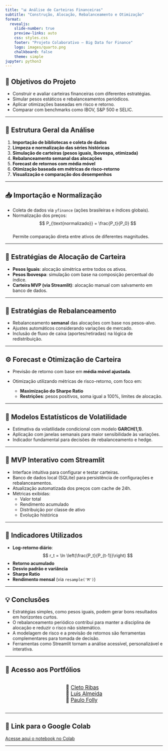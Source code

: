 ```yaml
---
title: "📊 Análise de Carteiras Financeiras"
subtitle: "Construção, Alocação, Rebalanceamento e Otimização"
format:
  revealjs:
    slide-number: true
    preview-links: auto
    css: styles.css
    footer: "Projeto Colaborativo — Big Data for Finance"
    logo: images/quarto.png
    chalkboard: false
    theme: simple
jupyter: python3
---
```


## 🎯 Objetivos do Projeto

- Construir e avaliar carteiras financeiras com diferentes estratégias.
- Simular pesos estáticos e rebalanceamentos periódicos.
- Aplicar otimizações baseadas em risco e retorno.
- Comparar com benchmarks como IBOV, S&P 500 e SELIC.

---

## 🧱 Estrutura Geral da Análise

1. **Importação de bibliotecas e coleta de dados**
2. **Limpeza e normalização das séries históricas**
3. **Simulação de carteiras (pesos iguais, Ibovespa, otimizada)**
4. **Rebalanceamento semanal das alocações**
5. **Forecast de retornos com média móvel**
6. **Otimização baseada em métricas de risco-retorno**
7. **Visualização e comparação dos desempenhos**

---

## 📥 Importação e Normalização

- Coleta de dados via `yfinance` (ações brasileiras e índices globais).
- Normalização dos preços:  
  $$ P_{\text{normalizado}} = \frac{P_t}{P_0} $$  
  Permite comparação direta entre ativos de diferentes magnitudes.

---

## 💼 Estratégias de Alocação de Carteira

- **Pesos Iguais**: alocação simétrica entre todos os ativos.
- **Pesos Ibovespa**: simulação com base na composição percentual do índice.
- **Carteira MVP (via Streamlit)**: alocação manual com salvamento em banco de dados.

---

## 🔁 Estratégias de Rebalanceamento

- Rebalanceamento **semanal** das alocações com base nos pesos-alvo.
- Ajustes automáticos considerando variações de mercado.
- Inclusão de fluxo de caixa (aportes/retiradas) na lógica de redistribuição.

---

## ⚙️ Forecast e Otimização de Carteira

- Previsão de retorno com base em **média móvel ajustada**.
- Otimização utilizando métricas de risco-retorno, com foco em:

  - **Maximização do Sharpe Ratio**  
  - **Restrições**: pesos positivos, soma igual a 100%, limites de alocação.

---

## 🧮 Modelos Estatísticos de Volatilidade

- Estimativa da volatilidade condicional com modelo **GARCH(1,1)**.
- Aplicação com janelas semanais para maior sensibilidade às variações.
- Indicador fundamental para decisões de rebalanceamento e hedge.

---

## 🧠 MVP Interativo com Streamlit

- Interface intuitiva para configurar e testar carteiras.
- Banco de dados local (SQLite) para persistência de configurações e rebalanceamentos.
- Atualização automatizada dos preços com cache de 24h.
- Métricas exibidas:
  - Valor total
  - Rendimento acumulado
  - Distribuição por classe de ativo
  - Evolução histórica

---

## 🔎 Indicadores Utilizados

- **Log-retorno diário**:  
  $$ r_t = \ln \left(\frac{P_t}{P_{t-1}}\right) $$
- **Retorno acumulado**
- **Desvio padrão e variância**
- **Sharpe Ratio**
- **Rendimento mensal** (via `resample('M')`)

---

## 💡 Conclusões

- Estratégias simples, como pesos iguais, podem gerar bons resultados em horizontes curtos.
- O rebalanceamento periódico contribui para manter a disciplina de alocação e reduzir o risco não sistemático.
- A modelagem de risco e a previsão de retornos são ferramentas complementares para tomada de decisão.
- Ferramentas como Streamlit tornam a análise acessível, personalizável e interativa.

---

## 🔗 Acesso aos Portfólios

<div style="display: flex; flex-direction: column; justify-content: center; align-items: center; font-size: 1.2em;">
🔗 [Cleto Ribas](https://cletoribas.github.io/portfolio/)  
🔗 [Luis Almeida](https://github.com/luisgralmeida2001)  
🔗 [Paulo Folly](https://paulofolly.github.io/portfolio/)
</div>

---

## 📎 Link para o Google Colab

[Acesse aqui o notebook no Colab](https://colab.research.google.com/drive/1QjhNKIkupMFIRYKzW6vIyQ6IvlRZn9xd?usp=sharing)

---
